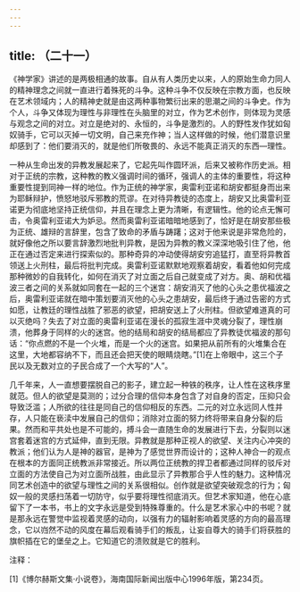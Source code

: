 ```yaml
---
---
---
```

title: （二十一）
---




《神学家》讲述的是两极相通的故事。自从有人类历史以来，人的原始生命力同人的精神理念之间就一直进行着殊死的斗争。这种斗争不仅反映在宗教方面，也反映在艺术领域内；人的精神史就是由这两种事物繁衍出来的思潮之间的斗争史。作为个人，斗争又体现为理性与非理性在头脑里的对立，作为艺术创作，则体现为灵感与观念之间的对立。对立是绝对的、永恒的，斗争是激烈的。人的野性发作犹如匈奴骑手，它可以灭掉一切文明，自己来充作神；当人这样做的时候，他们潜意识里却感到了：他们要消灭的，就是他们所敬畏的、永远不能真正消灭的东西—理性。

一种从生命出发的异教发展起来了，它起先叫作圆环派，后来又被称作历史派。相对于正统的宗教，这种教的教义强调时间的循环，强调人的主体的重要性，将这种重要性提到同神一样的地位。作为正统的神学家，奥雷利亚诺和胡安都挺身而出来为耶稣辩护，愤怒地驳斥邪教的荒谬。在对待异教徒的态度上，胡安又比奥雷利亚诺更为彻底地坚持正统信仰，并且在理念上更为清晰，有逻辑性。他的论点无懈可击，令奥雷利亚诺大为妒忌。然而奥雷利亚诺暗暗地感到了，恰好是在胡安那些极为正统、雄辩的言辞里，包含了致命的矛盾与踌躇；这对于他来说是非常危险的，就好像他之所以要言辞激烈地批判异教，是因为异教的教义深深地吸引住了他，他正在通过否定来进行探索似的。那种奇异的冲动使得胡安穷追猛打，直至将异教首领送上火刑柱，最后将批判完成。奥雷利亚诺默默地观察着胡安，看着他如何完成那种微妙的自我转化，如何在消灭了对立面之后自己就变成了对方。奥、胡和优福波三者之间的关系就如同套在一起的三个迷宫：胡安消灭了他的心头之患优福波之后，奥雷利亚诺就在暗中策划要消灭他的心头之患胡安，最后终于通过告密的方式如愿，让教廷的理性战胜了邪恶的欲望，把胡安送上了火刑柱。但欲望难道真的可以灭绝吗？失去了对立面的奥雷利亚诺在漫长的孤寂生涯中灵魂分裂了，理性崩溃，他葬身于同样的火的迷宫。他的结局和胡安的结局都应了异教徒优福波的那句话：“你点燃的不是一个火堆，而是一个火的迷宫。如果把从前所有的火堆集合在这里，大地都容纳不下，而且还会把天使的眼睛烧瞎。”[1]在上帝眼中，这三个子民以及无数对立的子民合成了一个大写的“人”。

几千年来，人一直想要摆脱自己的影子，建立起一种铁的秩序，让人性在这秩序里就范。但人的欲望是莫测的；过分合理的信仰本身包含了对自身的否定，压抑只会导致泛滥；人所欲的往往是同自己的信仰相反的东西。二元的对立永远同人性并存，人只能在亵渎中发展自己的信仰；消除对立面的努力终将带来自身分裂的后果。然而和平共处也是不可能的，搏斗会一直随生命的发展进行下去，分裂则以迷宫套着迷宫的方式延伸，直到无限。异教就是那种正视人的欲望、关注内心冲突的教派；他们认为人是神的器官，是神为了感觉世界而设计的；这种人神合一的观点在根本的方面同正统教派非常接近。所以两位正统教的捍卫者都通过同样的驳斥对立面的方法使自己为对立面所战胜，由此显示了异教那合乎人性的魅力。这种情况同艺术创造中的欲望与理性之间的关系很相似。创作就是欲望突破观念的行为；匈奴一般的灵感扫荡着一切防守，似乎要将理性彻底消灭。但艺术家知道，他在心底留下了一本书，书上的文字永远是受到特殊尊重的。什么是艺术家心中的书呢？就是那永远在警觉中监视着灵感的动向，以强有力的辐射影响着灵感的方向的最高理念，它以岿然不动的风度在幕后观看骑手们的叛乱，让妄自尊大的骑手们将获胜的旗帜插在它的堡垒之上。它知道它的溃败就是它的胜利。

注释：

[1]《博尔赫斯文集·小说卷》，海南国际新闻出版中心1996年版，第234页。